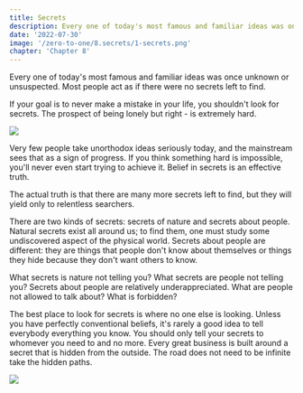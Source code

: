 ```yaml
---
title: Secrets 
description: Every one of today's most famous and familiar ideas was once unknown or unsuspected. Most people act as if there were no secrets left to find.  
date: '2022-07-30'
image: '/zero-to-one/8.secrets/1-secrets.png'
chapter: 'Chapter 8'
---
```


Every one of today's most famous and familiar ideas was once unknown or unsuspected. Most people act as if there were no secrets left to find. 

If your goal is to never make a mistake in your life, you shouldn't look for secrets. The prospect of being lonely but right - is extremely hard. 

<div className="flex flex-col items-center mt-8 mb-8 md:mt-12 md:mb-12">
  <Image src="/zero-to-one/8.secrets/1-secrets.png" width={600} height={337.5}/>
</div>

Very few people take unorthodox ideas seriously today, and the mainstream sees that as a sign of progress. If you think something hard is impossible, you'll never even start trying to achieve it. Belief in secrets is an effective truth. 

The actual truth is that there are many more secrets left to find, but they will yield only to relentless searchers. 

There are two kinds of secrets: secrets of nature and secrets about people. Natural secrets exist all around us; to find them, one must study some undiscovered aspect of the physical world. Secrets about people are different: they are things that people don't know about themselves or things they hide because they don't want others to know. 

What secrets is nature not telling you? What secrets are people not telling you? Secrets about people are relatively underappreciated. What are people not allowed to talk about? What is forbidden?

The best place to look for secrets is where no one else is looking. Unless you have perfectly conventional beliefs, it's rarely a good idea to tell everybody everything you know. You should only tell your secrets to whomever you need to and no more. Every great business is built around a secret that is hidden from the outside. The road does not need to be infinite take the hidden paths. 

<div className="flex flex-col items-center mt-8 mb-8 md:mt-12 md:mb-12">
  <Image src="/zero-to-one/8.secrets/2-action.png" width={600} height={337.5}/>
</div>